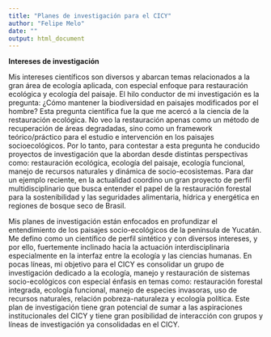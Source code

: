 ```yaml
---
title: "Planes de investigación para el CICY"
author: "Felipe Melo"
date: ""
output: html_document
---
```


**Intereses de investigación**

Mis intereses científicos son diversos y abarcan temas relacionados a la gran área de ecología aplicada, con especial enfoque para restauración ecológica y ecología del paisaje. El hilo conductor de mi investigación es la pregunta: ¿Cómo mantener la biodiversidad en paisajes modificados por el hombre? Esta pregunta científica fue la que me acercó a la ciencia de la restauración ecológica. No veo la restauración apenas como un método de recuperación de áreas degradadas, sino como un framework teórico/práctico para el estudio e intervención en los paisajes socioecológicos. Por lo tanto, para contestar a esta pregunta he conducido proyectos de investigación que la abordan desde distintas perspectivas como: restauración ecológica, ecología del paisaje, ecología funcional, manejo de recursos naturales y dinámica de socio-ecosistemas. Para dar un ejemplo reciente, en la actualidad coordino un gran proyecto de perfil multidisciplinario que busca entender el papel de la restauración forestal para la sostenibilidad y las seguridades alimentaria, hídrica y energética en regiones de bosque seco de Brasil. 

Mis planes de investigación están enfocados en profundizar el entendimiento de los paisajes socio-ecológicos de la península de Yucatán. Me defino como un científico de perfil sintético y con diversos intereses, y por ello, fuertemente inclinado hacia la actuación interdisciplinaria especialmente en la interfaz entre la ecología y las ciencias humanas. En pocas líneas, mi objetivo para el CICY es consolidar un grupo de investigación dedicado a la ecología, manejo y restauración de sistemas socio-ecológicos con especial énfasis en temas como: restauración forestal integrada, ecología funcional, manejo de especies invasoras, uso de recursos naturales, relación pobreza-naturaleza y ecología política. Este plan de investigación tiene gran potencial de sumar a las aspiraciones institucionales del CICY y tiene gran posibilidad de interacción con grupos y líneas de investigación ya consolidadas en el CICY.



